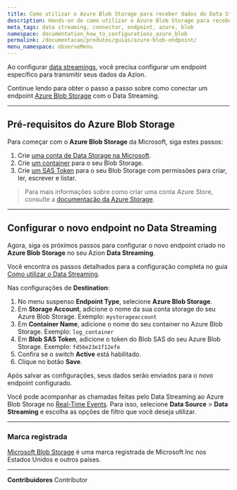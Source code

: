 ```yaml
---
title: Como utilizar o Azure Blob Storage para receber dados do Data Streaming
description: Hands-on de como utilizar o Azure Blob Storage para receber dados do Data Streaming
meta_tags: data streaming, connector, endpoint, azure, blob
namespace: documentation_how_to_configurations_azure_blob
permalink: /documentacao/produtos/guias/azure-blob-endpoint/
menu_namespace: observeMenu
---
```


Ao configurar [data streamings](/pt-br/documentacao/produtos/data-streaming/), você precisa configurar um endpoint específico para transmitir seus dados da Azion.

Continue lendo para obter o passo a passo sobre como conectar um endpoint [Azure Blob Storage](https://azure.microsoft.com/en-us/products/storage/blobs) com o Data Streaming.

---

## Pré-requisitos do Azure Blob Storage

Para começar com o **Azure Blob Storage** da Microsoft, siga estes passos:

1. Crie [uma conta de Data Storage na Microsoft](https://portal.azure.com/#create/Microsoft.StorageAccount).
2. Crie [um container](https://learn.microsoft.com/en-us/azure/storage/blobs/storage-blob-container-create) para o seu Blob Storage.
3. Crie [um SAS Token](https://learn.microsoft.com/en-us/azure/storage/common/storage-sas-overview) para o seu Blob Storage com permissões para criar, ler, escrever e listar.

> Para mais informações sobre como criar uma conta Azure Store, consulte a [documentação da Azure Storage](https://learn.microsoft.com/en-us/azure/storage/).

---

## Configurar o novo endpoint no Data Streaming

Agora, siga os próximos passos para configurar o novo endpoint criado no **Azure Blob Storage** no seu Azion **Data Streaming**.

Você encontra os passos detalhados para a configuração completa no guia [Como utilizar o Data Streaming](/pt-br/documentacao/produtos/guias/como-usar-data-streaming/).

Nas configurações de **Destination**:

1. No menu suspenso **Endpoint Type**, selecione **Azure Blob Storage**.
2. Em **⁠Storage Account**, adicione o nome da sua conta storage do seu Azure Blob Storage. Exemplo: `mystorageaccount`
3. Em **Container Name**, adicione o nome do seu container no Azure Blob Storage. Exemplo: `log_container`
4. Em **Blob SAS Token**, adicione o token do Blob SAS do seu Azure Blob Storage. Exemplo: `fd56e23e1f12efe`
5. Confira se o switch **Active** está habilitado.
6. Clique no botão **Save**.

Após salvar as configurações, seus dados serão enviados para o novo endpoint configurado.

Você pode acompanhar as chamadas feitas pelo Data⁠ Streaming ao Azure Blob Storage no [Real-Time Events](/pt-br/documentacao/produtos/real-time-events/). Para isso, selecione **Data Source** > **Data Streaming** e escolha as opções de filtro que você deseja utilizar.

---

### Marca registrada

[Microsoft Blob Storage](https://www.microsoft.com/en-us/legal/intellectualproperty/Trademarks/) é uma marca registrada de Microsoft Inc nos Estados Unidos e outros países.




---


**Contribuidores** <ContributorList>Contributor</ContributorList>
